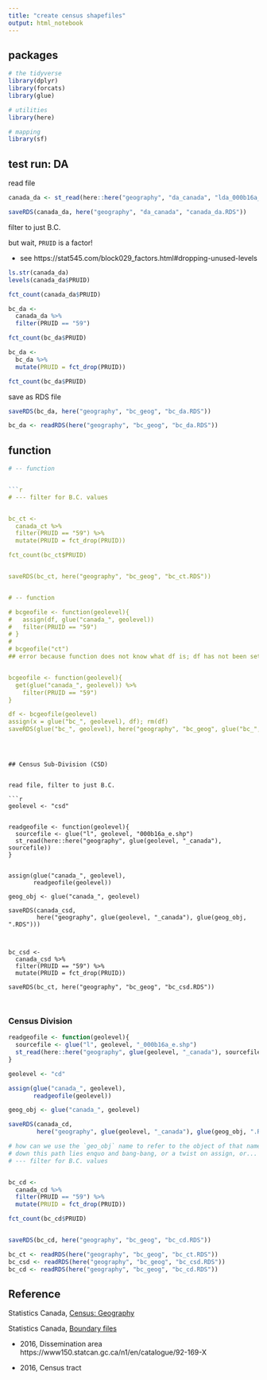 ```yaml
---
title: "create census shapefiles"
output: html_notebook
---
```



## packages

```r
# the tidyverse
library(dplyr)
library(forcats)
library(glue)

# utilities
library(here)

# mapping
library(sf)


```

## test run: DA

read file

```r

canada_da <- st_read(here::here("geography", "da_canada", "lda_000b16a_e.shp"))

saveRDS(canada_da, here("geography", "da_canada", "canada_da.RDS"))


```

filter to just B.C.

but wait, `PRUID` is a factor!

* see https://stat545.com/block029_factors.html#dropping-unused-levels


```r

ls.str(canada_da)
levels(canada_da$PRUID)

fct_count(canada_da$PRUID)

bc_da <- 
  canada_da %>%
  filter(PRUID == "59") 

fct_count(bc_da$PRUID)

bc_da <- 
  bc_da %>%
  mutate(PRUID = fct_drop(PRUID))

fct_count(bc_da$PRUID)


```

save as RDS file

```r

saveRDS(bc_da, here("geography", "bc_geog", "bc_da.RDS"))

```


```r

bc_da <- readRDS(here("geography", "bc_geog", "bc_da.RDS"))

```

## function





```r


# -- function


```r
# --- filter for B.C. values


bc_ct <- 
  canada_ct %>%
  filter(PRUID == "59") %>%
  mutate(PRUID = fct_drop(PRUID))

fct_count(bc_ct$PRUID)


saveRDS(bc_ct, here("geography", "bc_geog", "bc_ct.RDS"))


# -- function

# bcgeofile <- function(geolevel){
#   assign(df, glue("canada_", geolevel))
#   filter(PRUID == "59")
# }
# 
# bcgeofile("ct")
## error because function does not know what df is; df has not been set/called yet


bcgeofile <- function(geolevel){
  get(glue("canada_", geolevel)) %>%
    filter(PRUID == "59")
}

df <- bcgeofile(geolevel)
assign(x = glue("bc_", geolevel), df); rm(df)
saveRDS(glue("bc_", geolevel), here("geography", "bc_geog", glue("bc_", geolevel, ".RDS")))

```





```



## Census Sub-Division (CSD)


read file, filter to just B.C.

```r

geolevel <- "csd"


readgeofile <- function(geolevel){
  sourcefile <- glue("l", geolevel, "000b16a_e.shp")
  st_read(here::here("geography", glue(geolevel, "_canada"), sourcefile))
}


assign(glue("canada_", geolevel), 
       readgeofile(geolevel))

geog_obj <- glue("canada_", geolevel)

saveRDS(canada_csd, 
        here("geography", glue(geolevel, "_canada"), glue(geog_obj, ".RDS")))



bc_csd <- 
  canada_csd %>%
  filter(PRUID == "59") %>%
  mutate(PRUID = fct_drop(PRUID))

saveRDS(bc_ct, here("geography", "bc_geog", "bc_csd.RDS"))



```



### Census Division

```r


readgeofile <- function(geolevel){
  sourcefile <- glue("l", geolevel, "_000b16a_e.shp")
  st_read(here::here("geography", glue(geolevel, "_canada"), sourcefile))
}

geolevel <- "cd"

assign(glue("canada_", geolevel), 
       readgeofile(geolevel))

geog_obj <- glue("canada_", geolevel)

saveRDS(canada_cd, 
        here("geography", glue(geolevel, "_canada"), glue(geog_obj, ".RDS")))

# how can we use the `geo_obj` name to refer to the object of that name?
# down this path lies enquo and bang-bang, or a twist on assign, or...
# --- filter for B.C. values


bc_cd <- 
  canada_cd %>%
  filter(PRUID == "59") %>%
  mutate(PRUID = fct_drop(PRUID))

fct_count(bc_cd$PRUID)


saveRDS(bc_cd, here("geography", "bc_geog", "bc_cd.RDS"))


```


```r

bc_ct <- readRDS(here("geography", "bc_geog", "bc_ct.RDS"))
bc_csd <- readRDS(here("geography", "bc_geog", "bc_csd.RDS"))
bc_cd <- readRDS(here("geography", "bc_geog", "bc_cd.RDS"))

```



## Reference

Statistics Canada, [Census: Geography](https://www12.statcan.gc.ca/census-recensement/2016/geo/index-eng.cfm)

Statistics Canada, [Boundary files](https://www12.statcan.gc.ca/census-recensement/2011/geo/bound-limit/bound-limit-eng.cfm)

* 2016, Dissemination area https://www150.statcan.gc.ca/n1/en/catalogue/92-169-X

* 2016, Census tract 

